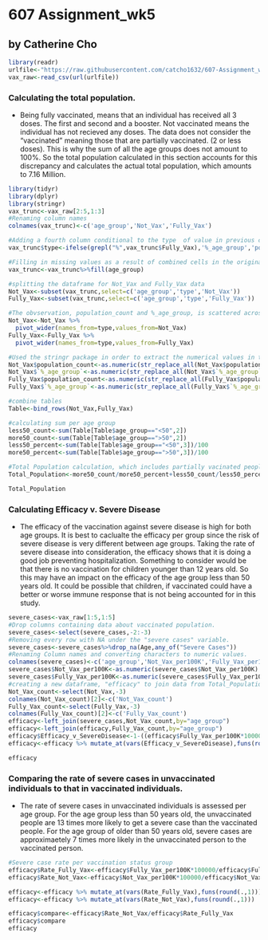 # 607 Assignment_wk5
## by Catherine Cho

```r
library(readr)
urlfile<-"https://raw.githubusercontent.com/catcho1632/607-Assignment_wk5/main/israeli_vaccination_data_analysis_start.csv"
vax_raw<-read_csv(url(urlfile))
```

### Calculating the total population. 

- Being fully vaccinated, means that an individual has received all 3 doses. The first and second and a booster. Not vaccinated means the individual has not recieved any doses. The data does not consider the "vaccinated" meaning those that are partially vaccinated. (2 or less doses). This is why the sum of all the age groups does not amount to 100%. So the total population calculated in this section accounts for this discrepancy and calculates the actual total population, which amounts to 7.16 Million. 

```r
library(tidyr)
library(dplyr)
library(stringr)
vax_trunc<-vax_raw[2:5,1:3]
#Renaming column names
colnames(vax_trunc)<-c('age_group','Not_Vax','Fully_Vax')

#Adding a fourth column conditional to the type  of value in previous column
vax_trunc$type<-ifelse(grepl("%",vax_trunc$Fully_Vax),'%_age_group','population_count')

#Filling in missing values as a result of combined cells in the original excel file. 
vax_trunc<-vax_trunc%>%fill(age_group)

#splitting the dataframe for Not_Vax and Fully_Vax data
Not_Vax<-subset(vax_trunc,select=c('age_group','type','Not_Vax'))
Fully_Vax<-subset(vax_trunc,select=c('age_group','type','Fully_Vax'))

#The obvservation, population_count and %_age_group, is scattered across multiple rows. To tidy this up, pivot_wider() is used. 
Not_Vax<-Not_Vax %>%
  pivot_wider(names_from=type,values_from=Not_Vax)
Fully_Vax<-Fully_Vax %>%
  pivot_wider(names_from=type,values_from=Fully_Vax)

#Used the stringr package in order to extract the numerical values in table and to remove commas, percentage signs, etc. The values are converted from being a character to integer
Not_Vax$population_count<-as.numeric(str_replace_all(Not_Vax$population_count,",",""))
Not_Vax$`%_age_group`<-as.numeric(str_replace_all(Not_Vax$`%_age_group`,"%",""))
Fully_Vax$population_count<-as.numeric(str_replace_all(Fully_Vax$population_count,",",""))
Fully_Vax$`%_age_group`<-as.numeric(str_replace_all(Fully_Vax$`%_age_group`,"%",""))

#combine tables
Table<-bind_rows(Not_Vax,Fully_Vax)

#calculating sum per age group
less50_count<-sum(Table[Table$age_group=="<50",2])
more50_count<-sum(Table[Table$age_group==">50",2])
less50_percent<-sum(Table[Table$age_group=="<50",3])/100
more50_percent<-sum(Table[Table$age_group==">50",3])/100

#Total Population calculation, which includes partially vacinated people and children under 12 who are unelligable to recieve the vaccine. 
Total_Population<-more50_count/more50_percent+less50_count/less50_percent

Total_Population
```

### Calculating Efficacy v. Severe Disease

- The efficacy of the vaccination against severe disease is high for both age groups. It is best to caclualte the efficacy per group since the risk  of severe disease is very different between age  groups. Taking the rate of severe  disease into consideration, the efficacy shows that it is doing a good job preventing hospitalization. Something to consider would be that there is no vaccination for children younger than 12 years old. So this may have an impact on the efficacy of the age group less than 50 years old. It could be possible that children, if vaccinated could have a better or worse immune response that is not being accounted for in this study. 
```r
severe_cases<-vax_raw[1:5,1:5]
#Drop columns containing data about vaccinated population.
severe_cases<-select(severe_cases,-2:-3)
#Removing every row with NA under the "severe cases" variable. 
severe_cases<-severe_cases%>%drop_na(Age,any_of("Severe Cases"))
#Renaming Column names and converting characters to numeric values.
colnames(severe_cases)<-c('age_group','Not_Vax_per100K','Fully_Vax_per100K')
severe_cases$Not_Vax_per100K<-as.numeric(severe_cases$Not_Vax_per100K)
severe_cases$Fully_Vax_per100K<-as.numeric(severe_cases$Fully_Vax_per100K)
#creating a new dataframe, "efficacy" to join data from Total_Population per age_group.
Not_Vax_count<-select(Not_Vax,-3)
colnames(Not_Vax_count)[2]<-c('Not_Vax_count')
Fully_Vax_count<-select(Fully_Vax,-3)
colnames(Fully_Vax_count)[2]<-c('Fully_Vax_count')
efficacy<-left_join(severe_cases,Not_Vax_count,by="age_group")
efficacy<-left_join(efficacy,Fully_Vax_count,by="age_group")
efficacy$Efficacy_v_SevereDisease<-1-((efficacy$Fully_Vax_per100K*100000/efficacy$Fully_Vax_count)/(efficacy$Not_Vax_per100K*100000/efficacy$Not_Vax_count))
efficacy<-efficacy %>% mutate_at(vars(Efficacy_v_SevereDisease),funs(round(.,3)))     

efficacy
```

### Comparing the rate of severe cases in unvaccinated individuals to that in vaccinated individuals. 

- The rate of severe cases in unvaccinated individuals is assessed per age group. For the age group less than 50 years old, the unvaccinated people are 13 times more likely to get a severe case than the vaccinated people. For the age group of older than 50 years old, severe cases are approximaetely 7 times more likely in the unvaccinated person to the vaccinated person. 

```r
#Severe case rate per vaccination status group
efficacy$Rate_Fully_Vax<-efficacy$Fully_Vax_per100K*100000/efficacy$Fully_Vax_count
efficacy$Rate_Not_Vax<-efficacy$Not_Vax_per100K*100000/efficacy$Not_Vax_count

efficacy<-efficacy %>% mutate_at(vars(Rate_Fully_Vax),funs(round(.,1)))     
efficacy<-efficacy %>% mutate_at(vars(Rate_Not_Vax),funs(round(.,1)))     

efficacy$compare<-efficacy$Rate_Not_Vax/efficacy$Rate_Fully_Vax
efficacy$compare
efficacy

```
